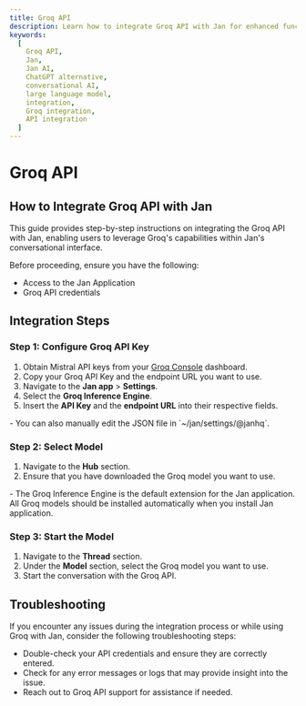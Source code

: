 ```yaml
---
title: Groq API
description: Learn how to integrate Groq API with Jan for enhanced functionality.
keywords:
  [
    Groq API,
    Jan,
    Jan AI,
    ChatGPT alternative,
    conversational AI,
    large language model,
    integration,
    Groq integration,
    API integration
  ]
---
```



# Groq API

## How to Integrate Groq API with Jan

This guide provides step-by-step instructions on integrating the Groq API with Jan, enabling users to leverage Groq's capabilities within Jan's conversational interface.

Before proceeding, ensure you have the following:
- Access to the Jan Application
- Groq API credentials

## Integration Steps

<Steps>

### Step 1: Configure Groq API Key
1. Obtain Mistral API keys from your [Groq Console](https://console.groq.com/keys) dashboard.
2. Copy your Groq API Key and the endpoint URL you want to use.
3. Navigate to the **Jan app** > **Settings**.
4. Select the **Groq Inference Engine**.
5. Insert the **API Key** and the **endpoint URL** into their respective fields.

<Callout type='info' emoji=''>
  - You can also manually edit the JSON file in `~/jan/settings/@janhq`.
</Callout>

### Step 2: Select Model

1. Navigate to the **Hub** section.
2. Ensure that you have downloaded the Groq model you want to use.

<Callout type='info' emoji=''>
  - The Groq Inference Engine is the default extension for the Jan application. All Groq models should be installed automatically when you install Jan application.
</Callout>

### Step 3: Start the Model

1. Navigate to the **Thread** section.
2. Under the **Model** section, select the Groq model you want to use.
3. Start the conversation with the Groq API.

</Steps>

## Troubleshooting

If you encounter any issues during the integration process or while using Groq with Jan, consider the following troubleshooting steps:

- Double-check your API credentials and ensure they are correctly entered.
- Check for any error messages or logs that may provide insight into the issue.
- Reach out to Groq API support for assistance if needed.